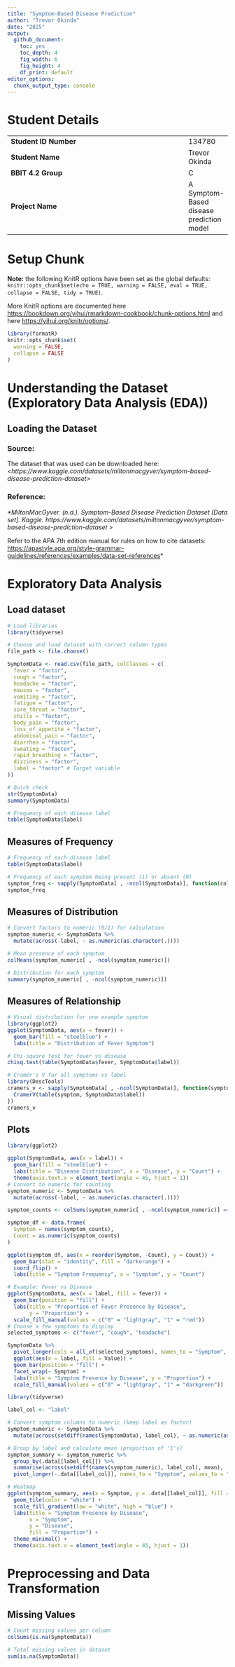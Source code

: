 ```yaml
---
title: "Symptom-Based Disease Prediction"
author: "Trevor Okinda"
date: "2025"
output:
  github_document: 
    toc: yes
    toc_depth: 4
    fig_width: 6
    fig_height: 4
    df_print: default
editor_options:
  chunk_output_type: console
---
```


# Student Details

|                                              |     |
|----------------------------------------------|-----|
| **Student ID Number**                        | 134780 |
| **Student Name**                             | Trevor Okinda |
| **BBIT 4.2 Group**                           | C |
| **Project Name**                             | A Symptom-Based disease prediction model |

# Setup Chunk

**Note:** the following KnitR options have been set as the global defaults: <BR> `knitr::opts_chunk$set(echo = TRUE, warning = FALSE, eval = TRUE, collapse = FALSE, tidy = TRUE)`.

More KnitR options are documented here <https://bookdown.org/yihui/rmarkdown-cookbook/chunk-options.html> and here <https://yihui.org/knitr/options/>.

```r
library(formatR)
knitr::opts_chunk$set(
  warning = FALSE,
  collapse = FALSE
)
```

# Understanding the Dataset (Exploratory Data Analysis (EDA))

## Loading the Dataset

### Source: 

The dataset that was used can be downloaded here: *\<https://www.kaggle.com/datasets/miltonmacgyver/symptom-based-disease-prediction-dataset\>*

### Reference:

*\*MiltonMacGyver. (n.d.). Symptom-Based Disease Prediction Dataset [Data set]. Kaggle. https://www.kaggle.com/datasets/miltonmacgyver/symptom-based-disease-prediction-dataset*
\>\

Refer to the APA 7th edition manual for rules on how to cite datasets: <https://apastyle.apa.org/style-grammar-guidelines/references/examples/data-set-references>*

# Exploratory Data Analysis
## Load dataset
```r
# Load libraries
library(tidyverse)

# Choose and load dataset with correct column types
file_path <- file.choose()

SymptomData <- read.csv(file_path, colClasses = c(
  fever = "factor",
  cough = "factor",
  headache = "factor",
  nausea = "factor",
  vomiting = "factor",
  fatigue = "factor",
  sore_throat = "factor",
  chills = "factor",
  body_pain = "factor",
  loss_of_appetite = "factor",
  abdominal_pain = "factor",
  diarrhea = "factor",
  sweating = "factor",
  rapid_breathing = "factor",
  dizziness = "factor",
  label = "factor" # Target variable
))

# Quick check
str(SymptomData)
summary(SymptomData)

# Frequency of each disease label
table(SymptomData$label)
```
## Measures of Frequency
```r
# Frequency of each disease label
table(SymptomData$label)

# Frequency of each symptom being present (1) or absent (0)
symptom_freq <- sapply(SymptomData[ , -ncol(SymptomData)], function(col) table(col))
symptom_freq
```

## Measures of Distribution
```r
# Convert factors to numeric (0/1) for calculation
symptom_numeric <- SymptomData %>%
  mutate(across(-label, ~ as.numeric(as.character(.))))

# Mean presence of each symptom
colMeans(symptom_numeric[ , -ncol(symptom_numeric)])

# Distribution for each symptom
summary(symptom_numeric[ , -ncol(symptom_numeric)])
```

## Measures of Relationship
```r
# Visual distribution for one example symptom
library(ggplot2)
ggplot(SymptomData, aes(x = fever)) +
  geom_bar(fill = "steelblue") +
  labs(title = "Distribution of Fever Symptom")

# Chi-square test for fever vs disease
chisq.test(table(SymptomData$fever, SymptomData$label))

# Cramér's V for all symptoms vs label
library(DescTools)
cramers_v <- sapply(SymptomData[ , -ncol(SymptomData)], function(symptom) {
  CramerV(table(symptom, SymptomData$label))
})
cramers_v
```

## Plots
```r
library(ggplot2)

ggplot(SymptomData, aes(x = label)) +
  geom_bar(fill = "steelblue") +
  labs(title = "Disease Distribution", x = "Disease", y = "Count") +
  theme(axis.text.x = element_text(angle = 45, hjust = 1))
# Convert to numeric for counting
symptom_numeric <- SymptomData %>%
  mutate(across(-label, ~ as.numeric(as.character(.))))

symptom_counts <- colSums(symptom_numeric[ , -ncol(symptom_numeric)] == 1)

symptom_df <- data.frame(
  Symptom = names(symptom_counts),
  Count = as.numeric(symptom_counts)
)

ggplot(symptom_df, aes(x = reorder(Symptom, -Count), y = Count)) +
  geom_bar(stat = "identity", fill = "darkorange") +
  coord_flip() +
  labs(title = "Symptom Frequency", x = "Symptom", y = "Count")

# Example: Fever vs Disease
ggplot(SymptomData, aes(x = label, fill = fever)) +
  geom_bar(position = "fill") +
  labs(title = "Proportion of Fever Presence by Disease",
       y = "Proportion") +
  scale_fill_manual(values = c("0" = "lightgray", "1" = "red"))
# Choose a few symptoms to display
selected_symptoms <- c("fever", "cough", "headache")

SymptomData %>%
  pivot_longer(cols = all_of(selected_symptoms), names_to = "Symptom", values_to = "Value") %>%
  ggplot(aes(x = label, fill = Value)) +
  geom_bar(position = "fill") +
  facet_wrap(~ Symptom) +
  labs(title = "Symptom Presence by Disease", y = "Proportion") +
  scale_fill_manual(values = c("0" = "lightgray", "1" = "darkgreen"))

library(tidyverse)

label_col <- "label"

# Convert symptom columns to numeric (keep label as factor)
symptom_numeric <- SymptomData %>%
  mutate(across(setdiff(names(SymptomData), label_col), ~ as.numeric(as.character(.))))

# Group by label and calculate mean (proportion of '1's)
symptom_summary <- symptom_numeric %>%
  group_by(.data[[label_col]]) %>%
  summarise(across(setdiff(names(symptom_numeric), label_col), mean), .groups = "drop") %>%
  pivot_longer(-.data[[label_col]], names_to = "Symptom", values_to = "Proportion")

# Heatmap
ggplot(symptom_summary, aes(x = Symptom, y = .data[[label_col]], fill = Proportion)) +
  geom_tile(color = "white") +
  scale_fill_gradient(low = "white", high = "blue") +
  labs(title = "Symptom Presence by Disease",
       x = "Symptom",
       y = "Disease",
       fill = "Proportion") +
  theme_minimal() +
  theme(axis.text.x = element_text(angle = 45, hjust = 1))


```
# Preprocessing and Data Transformation
## Missing Values
```r
# Count missing values per column
colSums(is.na(SymptomData))

# Total missing values in dataset
sum(is.na(SymptomData))
```









